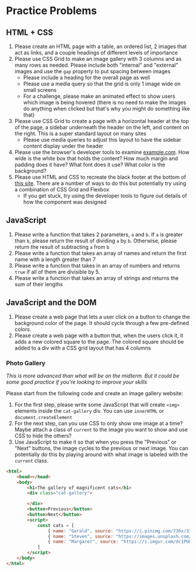
# Practice Problems

## HTML + CSS

1. Please create an HTML page with a table, an ordered list, 2 images that act as links, and a couple headings of different levels of importance
1. Please use CSS Grid to make an image gallery with 3 columns and as many rows as needed. Please include both "internal" and "external" images and use the `gap` property to put spacing between images
    - Please include a heading for the overall page as well
    - Please use a media query so that the grid is only 1 image wide on small screens
    - For a challenge, please make an animated effect to show users which image is being hovered (there is no need to make the images do anything when clicked but that's why you might do something like that)
1. Please use CSS Grid to create a page with a horizontal header at the top of the page, a sidebar underneath the header on the left, and content on the right. This is a super standard layout on many sites
    - Please use media queries to adjust this layout to have the sidebar content display under the header
1. Please use the browser's developer tools to examine [example.com](https://example.com). How wide is the white box that holds the content? How much margin and padding does it have? What font does it use? What color is the background?
1. Please use HTML and CSS to recreate the black footer at the bottom of [this site](https://developer.mozilla.org/en-US/). There are a number of ways to do this but potentially try using a combination of CSS Grid and Flexbox
    - If you get stuck, try using the developer tools to figure out details of how the component was designed

## JavaScript

1. Please write a function that takes 2 parameters, `a` and `b`. If `a` is greater than `b`, please return the result of dividing `a` by `b`. Otherwise, please return the result of subtracting `a` from `b`
1. Please write a function that takes an array of names and return the first name with a length greater than 7
1. Please write a function that takes in an array of numbers and returns `true` if all of them are divisible by 5.
1. Please write a function that takes an array of strings and returns the sum of their lengths

## JavaScript and the DOM

1. Please create a web page that lets a user click on a button to change the background color of the page. It should cycle through a few pre-defined colors.
1. Please create a web page with a button that, when the users click it, it adds a new colored square to the page. The colored square should be added to a div with a CSS grid layout that has 4 columns 

### Photo Gallery

*This is more advanced than what will be on the midterm. But it could be some good practice if you're looking to improve your skills*

Please start from the following code and create an image gallery website:

1. For the first step, please write some JavaScript that will create `<img>` elements inside the `cat-gallery` div. You can use `innerHTML` or `document.createElement`
1. For the next step, can you use CSS to only show one image at a time? Maybe attach a class of `current` to the image you want to show and use CSS to hide the others?
1. Use JavaScript to make it so that when you press the "Previous" or "Next" buttons, the image cycles to the previous or next image. You can potentially do this by playing around with what image is labeled with the `current` class.

```html
<html>
    <head></head>
    <body>
        <h1>The gallery of magnificent cats</h1>
        <div class="cat-gallery">

        </div>
        <button>Previous</button>
        <button>Next</button>
        <script>
            const cats = [
                { name: "Gerald", source: "https://i.pinimg.com/736x/33/32/6d/33326dcddbf15c56d631e374b62338dc.jpg" },
                { name: "Steven", source: "https://images.unsplash.com/photo-1529778873920-4da4926a72c2?ixid=MnwxMjA3fDB8MHxzZWFyY2h8MXx8Y3V0ZSUyMGNhdHxlbnwwfHwwfHw%3D&ixlib=rb-1.2.1&w=1000&q=80" },
                { name: "Margaret", source: "https://i.imgur.com/dc1PU8j.jpeg" }
            ]
        </script>
    </body>
</html>
```
